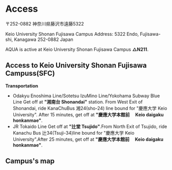 # Access

〒252-0882 神奈川県藤沢市遠藤5322

Keio University Shonan Fujisawa Campus Address: 5322 Endo, Fujisawa-shi, Kanagawa 252-0882 Japan

AQUA is active at Keio University Shonan Fujisawa Campus **△N211**.

Access to Keio University Shonan Fujisawa Campuss(SFC)
------------------------------------------------------

**Transportation**

- Odakyu Enoshima Line/Sotetsu IzuMino Line/Yokohama Subway Blue Line Get off at **"湘南台 Shonandai"** station. From West Exit of Shonandai, ride KanaChuBus 湘24(sho-24) line bound for "慶應大学 Keio University". After 15 minutes, get off at **"慶應大学本館前　 Keio daigaku honkanmae"**.
- JR Tokaido Line Get off at **"辻堂 Tsujido"**.From North Exit of Tsujido, ride Kanachu Bus 辻34(Tsuji-34)line bound for "慶應大学 Keio University".After 25 minutes, get off at **"慶應大学本館前　 Keio daigaku honkanmae"**.

Campus's map
-----------

